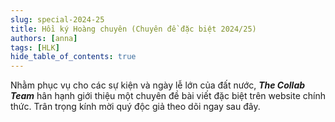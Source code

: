 ```yaml
---
slug: special-2024-25
title: Hồi ký Hoàng chuyên (Chuyên đề đặc biệt 2024/25)
authors: [anna]
tags: [HLK]
hide_table_of_contents: true
---
```


Nhằm phục vụ cho các sự kiện và ngày lễ lớn của đất nước, **_The Collab Team_** hân hạnh giới thiệu
một chuyên đề bài viết đặc biệt trên website chính thức. Trân trọng kính mời quý độc giả theo dõi ngay sau đây.

<!-- truncate -->


<Tabs lazy>
  <TabItem value="one" label="1/24">
    <FirstPost />
  </TabItem>
</Tabs>
